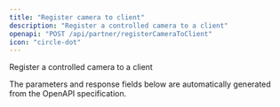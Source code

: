 ```yaml
---
title: "Register camera to client"
description: "Register a controlled camera to a client"
openapi: "POST /api/partner/registerCameraToClient"
icon: "circle-dot"
---
```


Register a controlled camera to a client

<Note>
The parameters and response fields below are automatically generated from the OpenAPI specification.
</Note>
